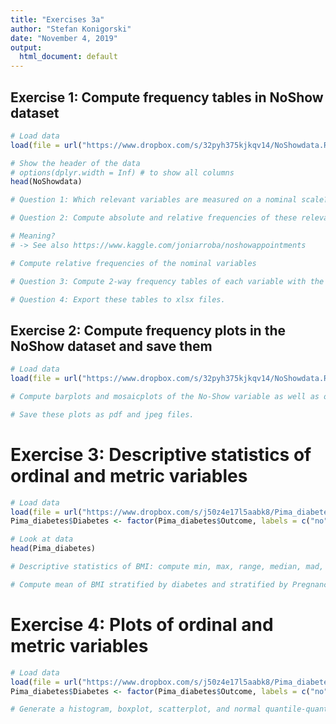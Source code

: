 ```yaml
---
title: "Exercises 3a"
author: "Stefan Konigorski"
date: "November 4, 2019"
output:
  html_document: default
---
```


## Exercise 1: Compute frequency tables in NoShow dataset

```r
# Load data
load(file = url("https://www.dropbox.com/s/32pyh375kjkqv14/NoShowdata.RData?dl=1"))

# Show the header of the data
# options(dplyr.width = Inf) # to show all columns
head(NoShowdata)

# Question 1: Which relevant variables are measured on a nominal scale?

# Question 2: Compute absolute and relative frequencies of these relevant nominal variables 

# Meaning?
# -> See also https://www.kaggle.com/joniarroba/noshowappointments

# Compute relative frequencies of the nominal variables
```


```r
# Question 3: Compute 2-way frequency tables of each variable with the NoShow variable (cross-tab, contingency table)

```

```r
# Question 4: Export these tables to xlsx files.

```

## Exercise 2: Compute frequency plots in the NoShow dataset and save them

```r
# Load data
load(file = url("https://www.dropbox.com/s/32pyh375kjkqv14/NoShowdata.RData?dl=1"))

# Compute barplots and mosaicplots of the No-Show variable as well as of other variables.

# Save these plots as pdf and jpeg files.

```

# Exercise 3: Descriptive statistics of ordinal and metric variables

```r
# Load data
load(file = url("https://www.dropbox.com/s/j50z4e17l5aabk8/Pima_diabetes.RData?dl=1"))
Pima_diabetes$Diabetes <- factor(Pima_diabetes$Outcome, labels = c("no", "yes"))

# Look at data
head(Pima_diabetes)

# Descriptive statistics of BMI: compute min, max, range, median, mad, mean, sd, variance, skewness and kurtosis of BMI

# Compute mean of BMI stratified by diabetes and stratified by Pregnancies using the 'tapply' function
```

# Exercise 4: Plots of ordinal and metric variables

```r
# Load data
load(file = url("https://www.dropbox.com/s/j50z4e17l5aabk8/Pima_diabetes.RData?dl=1"))
Pima_diabetes$Diabetes <- factor(Pima_diabetes$Outcome, labels = c("no", "yes"))

# Generate a histogram, boxplot, scatterplot, and normal quantile-quantile plot of BMI.
```
